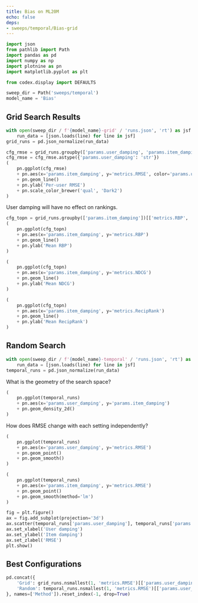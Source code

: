 ```yaml
---
title: Bias on ML20M
echo: false
deps:
- sweeps/temporal/Bias-grid
---
```


```python
import json
from pathlib import Path
import pandas as pd
import numpy as np
import plotnine as pn
import matplotlib.pyplot as plt
```

```python
from codex.display import DEFAULTS
```

```python
sweep_dir = Path('sweeps/temporal')
model_name = 'Bias'
```

## Grid Search Results

```python
with open(sweep_dir / f'{model_name}-grid' / 'runs.json', 'rt') as jsf:
    run_data = [json.loads(line) for line in jsf]
grid_runs = pd.json_normalize(run_data)
```

```python
cfg_rmse = grid_runs.groupby(['params.user_damping', 'params.item_damping'])['metrics.RMSE'].mean().reset_index()
cfg_rmse = cfg_rmse.astype({'params.user_damping': 'str'})
(
    pn.ggplot(cfg_rmse)
    + pn.aes(x='params.item_damping', y='metrics.RMSE', color='params.user_damping', shape='params.user_damping')
    + pn.geom_line()
    + pn.ylab('Per-user RMSE')
    + pn.scale_color_brewer('qual', 'Dark2')
)
```

User damping will have no effect on rankings.

```python
cfg_topn = grid_runs.groupby(['params.item_damping'])[['metrics.RBP', 'metrics.NDCG', 'metrics.RecipRank']].mean().reset_index()
(
    pn.ggplot(cfg_topn)
    + pn.aes(x='params.item_damping', y='metrics.RBP')
    + pn.geom_line()
    + pn.ylab('Mean RBP')
)
```


```python
(
    pn.ggplot(cfg_topn)
    + pn.aes(x='params.item_damping', y='metrics.NDCG')
    + pn.geom_line()
    + pn.ylab('Mean NDCG')
)
```

```python
(
    pn.ggplot(cfg_topn)
    + pn.aes(x='params.item_damping', y='metrics.RecipRank')
    + pn.geom_line()
    + pn.ylab('Mean RecipRank')
)
```

## Random Search

```python
with open(sweep_dir / f'{model_name}-temporal' / 'runs.json', 'rt') as jsf:
    run_data = [json.loads(line) for line in jsf]
temporal_runs = pd.json_normalize(run_data)
```

What is the geometry of the search space?

```python
(
    pn.ggplot(temporal_runs)
    + pn.aes(x='params.user_damping', y='params.item_damping')
    + pn.geom_density_2d()
)
```

How does RMSE change with each setting independently?

```python
(
    pn.ggplot(temporal_runs)
    + pn.aes(x='params.user_damping', y='metrics.RMSE')
    + pn.geom_point()
    + pn.geom_smooth()
)
```

```python
(
    pn.ggplot(temporal_runs)
    + pn.aes(x='params.item_damping', y='metrics.RMSE')
    + pn.geom_point()
    + pn.geom_smooth(method='lm')
)
```

```python
fig = plt.figure()
ax = fig.add_subplot(projection='3d')
ax.scatter(temporal_runs['params.user_damping'], temporal_runs['params.item_damping'], temporal_runs['metrics.RMSE'])
ax.set_xlabel('User damping')
ax.set_ylabel('Item damping')
ax.set_zlabel('RMSE')
plt.show()
```

## Best Configurations

```python
pd.concat({
    'Grid': grid_runs.nsmallest(1, 'metrics.RMSE')[['params.user_damping', 'params.item_damping', 'metrics.RMSE']],
    'Random': temporal_runs.nsmallest(1, 'metrics.RMSE')[['params.user_damping', 'params.item_damping', 'metrics.RMSE']],
}, names=['Method']).reset_index(-1, drop=True)
```
